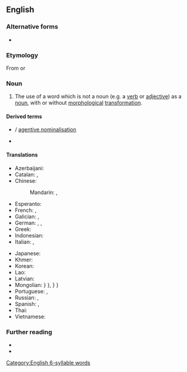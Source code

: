 ==English==
{{wikipedia}}

===Alternative forms===
* {{l|en|nominalisation}} {{qualifier|Non-Oxford British spelling}}

===Etymology===
From {{suffix|en|nominal|ization}} or {{suffix|en|nominalize|ation}}

===Noun===
{{en-noun|~}} {{tlb|en|American spelling|Oxford British spelling}}

# {{lb|en|linguistics}} The use of a word which is not a noun (e.g. a [[verb]] or [[adjective]]) as a [[noun]], with or without [[morphological]] [[transformation]].
#: {{syn|en|substantivisation|substantivation|q2=uncommon|nounification}}

====Derived terms====
* {{l|en|agentive nominalization}} / [[agentive nominalisation]]
* {{l|en|nominalizer}}

====Translations====
{{trans-top|use of a verb or an adjective as a noun}}
* Azerbaijani: {{t|az|isimləşmə}}
* Catalan: {{t|ca|nominalització|f}}, {{t|ca|substantivació|f}}
* Chinese:
*: Mandarin: {{t+|cmn|名詞化|sc=Hani}}, {{t+|cmn|名词化|tr=míngcíhuà|sc=Hani}}
* Esperanto: {{t|eo|substantivigo}}
* French: {{t+|fr|substantivation|f}}, {{t+|fr|nominalisation|f}}
* Galician: {{t+|gl|substantivación|f}}, {{t|gl|nominalización|f}}
* German: {{t+|de|Nominalisierung|f}}, {{t+|de|Substantivierung|f}}, {{t|de|Hauptwortbildung|f}}
* Greek: {{t+|el|ουσιαστικοποίηση|f|sc=Grek}}
* Indonesian: {{t+|id|nominalisasi}}
* Italian: {{t+|it|sostantivazione}}, {{t|it|nominalizzazione|f}}
{{trans-mid}}
* Japanese: {{t|ja|名詞化|tr=めいしか, meishika}}
* Khmer: {{t-needed|km}}
* Korean: {{t|ko|명사화}}
* Lao: {{t-needed|lo}}
* Latvian: {{t|lv|nominalizācija|f}}
* Mongolian: {{t|mn|нэршихүй|sc=Cyrl}}}  {{t|mn|ᠨᠡᠷᠡᠰᠢᠬᠦᠢ}}}, {{t|mn|нэршил|sc=Cyrl}}} {{t|mn|ᠨᠡᠷᠡᠰᠢᠯ}}}
* Portuguese: {{t+|pt|substantivação|f}}, {{t|pt|nominalização|f}}
* Russian: {{t+|ru|субстантива́ция|f}}, {{t+|ru|номинализа́ция|f}}
* Spanish: {{t+|es|substantivación|f}}, {{t+|es|nominalización|f}}
* Thai: {{t-needed|th}}
* Vietnamese: {{t|vi|danh từ hoá}}
{{trans-bottom}}

===Further reading===
* {{R:OneLook}}
* {{R:GNV|nominalization, substantivization, substantivisation, substantivation}}

[[Category:English 6-syllable words]]